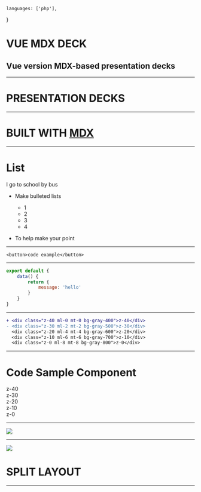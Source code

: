 
    languages: ['php'],
}

# VUE MDX DECK

## Vue version MDX-based presentation decks

---

# PRESENTATION DECKS

---

<h1>BUILT WITH <a href="https://github.com/mdx-js/mdx" target="_blank">MDX</a></h1>

---

# List

I go to school by bus

- Make bulleted lists

    - 1
    - 2
    - 3
    - 4

- To help make your point

---

```
<button>code example</button>
```

---

```jsx
export default {
    data() {
        return {
            message: 'hello'
        }
    }
}
```

---

```diff
+ <div class="z-40 ml-0 mt-0 bg-gray-400">z-40</div>
- <div class="z-30 ml-2 mt-2 bg-gray-500">z-30</div>
  <div class="z-20 ml-4 mt-4 bg-gray-600">z-20</div>
  <div class="z-10 ml-6 mt-6 bg-gray-700">z-10</div>
  <div class="z-0 ml-8 mt-8 bg-gray-800">z-0</div>
```

---

# Code Sample Component

<CodeSample lineNumbers={true}>
  <div class="relative h-32 text-center">
    <div class="z-40 absolute w-24 h-24 ml-0 mt-0 bg-gray-400 flex justify-center items-center">z-40</div>
    <div class="z-30 absolute w-24 h-24 ml-2 mt-2 bg-gray-500 flex justify-center items-center">z-30</div>
    <div class="z-20 absolute w-24 h-24 ml-4 mt-4 bg-gray-600 flex justify-center items-center">z-20</div>
    <div class="z-10 absolute w-24 h-24 ml-6 mt-6 bg-gray-700 flex justify-center items-center">z-10</div>
    <div class="z-0 absolute w-24 h-24 ml-8 mt-8 bg-gray-800 flex justify-center items-center">z-0</div>
  </div>
</CodeSample>

---

![](https://images.unsplash.com/photo-1462331940025-496dfbfc7564?ixlib=rb-1.2.1&ixid=eyJhcHBfaWQiOjEyMDd9&auto=format&fit=crop&w=1054&q=80)

---


<Split>

![](https://images.unsplash.com/photo-1462331940025-496dfbfc7564?ixlib=rb-1.2.1&ixid=eyJhcHBfaWQiOjEyMDd9&auto=format&fit=crop&w=1054&q=80)

# SPLIT LAYOUT

</Split>

---

<BGImage src="/images/think.gif" />
